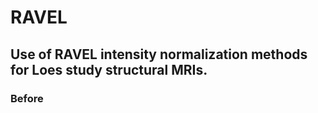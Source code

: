 # RAVEL
## Use of RAVEL intensity normalization methods for Loes study structural MRIs.

### Before


